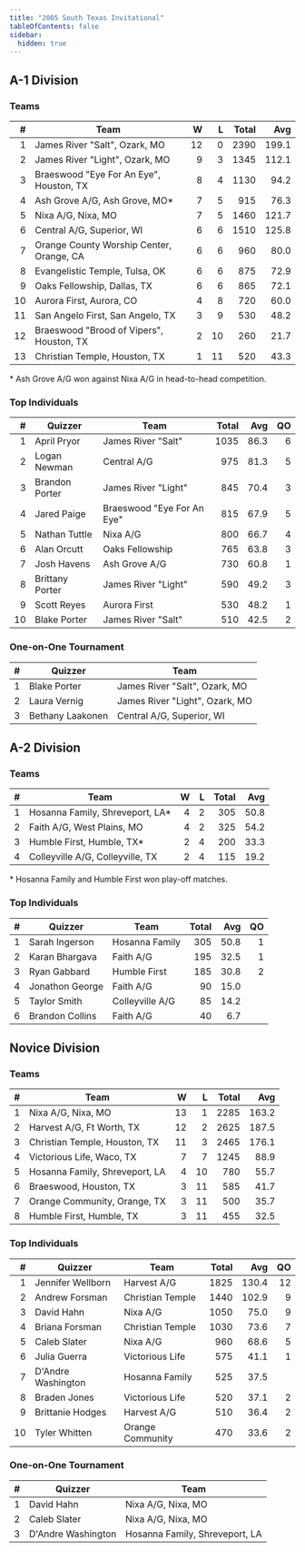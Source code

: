```yaml
---
title: "2005 South Texas Invitational"
tableOfContents: false
sidebar:
  hidden: true
---
```


## A-1 Division

### Teams

|    # | Team                                     |    W |    L | Total |   Avg |
| ---: | ---------------------------------------- | ---: | ---: | ----: | ----: |
|    1 | James River "Salt", Ozark, MO            |   12 |    0 |  2390 | 199.1 |
|    2 | James River "Light", Ozark, MO           |    9 |    3 |  1345 | 112.1 |
|    3 | Braeswood "Eye For An Eye", Houston, TX  |    8 |    4 |  1130 |  94.2 |
|    4 | Ash Grove A/G, Ash Grove, MO*            |    7 |    5 |   915 |  76.3 |
|    5 | Nixa A/G, Nixa, MO                       |    7 |    5 |  1460 | 121.7 |
|    6 | Central A/G, Superior, WI                |    6 |    6 |  1510 | 125.8 |
|    7 | Orange County Worship Center, Orange, CA |    6 |    6 |   960 |  80.0 |
|    8 | Evangelistic Temple, Tulsa, OK           |    6 |    6 |   875 |  72.9 |
|    9 | Oaks Fellowship, Dallas, TX              |    6 |    6 |   865 |  72.1 |
|   10 | Aurora First, Aurora, CO                 |    4 |    8 |   720 |  60.0 |
|   11 | San Angelo First, San Angelo, TX         |    3 |    9 |   530 |  48.2 |
|   12 | Braeswood "Brood of Vipers", Houston, TX |    2 |   10 |   260 |  21.7 |
|   13 | Christian Temple, Houston, TX            |    1 |   11 |   520 |  43.3 |

\* Ash Grove A/G won against Nixa A/G in head-to-head competition.

### Top Individuals

|    # | Quizzer         | Team                       | Total |  Avg |   QO |
| ---: | --------------- | -------------------------- | ----: | ---: | ---: |
|    1 | April Pryor     | James River "Salt"         |  1035 | 86.3 |    6 |
|    2 | Logan Newman    | Central A/G                |   975 | 81.3 |    5 |
|    3 | Brandon Porter  | James River "Light"        |   845 | 70.4 |    3 |
|    4 | Jared Paige     | Braeswood "Eye For An Eye" |   815 | 67.9 |    5 |
|    5 | Nathan Tuttle   | Nixa A/G                   |   800 | 66.7 |    4 |
|    6 | Alan Orcutt     | Oaks Fellowship            |   765 | 63.8 |    3 |
|    7 | Josh Havens     | Ash Grove A/G              |   730 | 60.8 |    1 |
|    8 | Brittany Porter | James River "Light"        |   590 | 49.2 |    3 |
|    9 | Scott Reyes     | Aurora First               |   530 | 48.2 |    1 |
|   10 | Blake Porter    | James River "Salt"         |   510 | 42.5 |    2 |

### One-on-One Tournament

|    # | Quizzer          | Team                           |
| ---: | ---------------- | ------------------------------ |
|    1 | Blake Porter     | James River "Salt", Ozark, MO  |
|    2 | Laura Vernig     | James River "Light", Ozark, MO |
|    3 | Bethany Laakonen | Central A/G, Superior, WI      |

## A-2 Division

### Teams

|    # | Team                             |    W |    L | Total |  Avg |
| ---: | -------------------------------- | ---: | ---: | ----: | ---: |
|    1 | Hosanna Family, Shreveport, LA*  |    4 |    2 |   305 | 50.8 |
|    2 | Faith A/G, West Plains, MO       |    4 |    2 |   325 | 54.2 |
|    3 | Humble First, Humble, TX*        |    2 |    4 |   200 | 33.3 |
|    4 | Colleyville A/G, Colleyville, TX |    2 |    4 |   115 | 19.2 |

\* Hosanna Family and Humble First won play-off matches.

### Top Individuals

|    # | Quizzer         | Team            | Total |  Avg |   QO |
| ---: | --------------- | --------------- | ----: | ---: | ---: |
|    1 | Sarah Ingerson  | Hosanna Family  |   305 | 50.8 |    1 |
|    2 | Karan Bhargava  | Faith A/G       |   195 | 32.5 |    1 |
|    3 | Ryan Gabbard    | Humble First    |   185 | 30.8 |    2 |
|    4 | Jonathon George | Faith A/G       |    90 | 15.0 |      |
|    5 | Taylor Smith    | Colleyville A/G |    85 | 14.2 |      |
|    6 | Brandon Collins | Faith A/G       |    40 |  6.7 |      |

## Novice Division

### Teams

|    # | Team                           |    W |    L | Total |   Avg |
| ---: | ------------------------------ | ---: | ---: | ----: | ----: |
|    1 | Nixa A/G, Nixa, MO             |   13 |    1 |  2285 | 163.2 |
|    2 | Harvest A/G, Ft Worth, TX      |   12 |    2 |  2625 | 187.5 |
|    3 | Christian Temple, Houston, TX  |   11 |    3 |  2465 | 176.1 |
|    4 | Victorious Life, Waco, TX      |    7 |    7 |  1245 |  88.9 |
|    5 | Hosanna Family, Shreveport, LA |    4 |   10 |   780 |  55.7 |
|    6 | Braeswood, Houston, TX         |    3 |   11 |   585 |  41.7 |
|    7 | Orange Community, Orange, TX   |    3 |   11 |   500 |  35.7 |
|    8 | Humble First, Humble, TX       |    3 |   11 |   455 |  32.5 |

### Top Individuals

|    # | Quizzer            | Team             | Total |   Avg |   QO |
| ---: | ------------------ | ---------------- | ----: | ----: | ---: |
|    1 | Jennifer Wellborn  | Harvest A/G      |  1825 | 130.4 |   12 |
|    2 | Andrew Forsman     | Christian Temple |  1440 | 102.9 |    9 |
|    3 | David Hahn         | Nixa A/G         |  1050 |  75.0 |    9 |
|    4 | Briana Forsman     | Christian Temple |  1030 |  73.6 |    7 |
|    5 | Caleb Slater       | Nixa A/G         |   960 |  68.6 |    5 |
|    6 | Julia Guerra       | Victorious Life  |   575 |  41.1 |    1 |
|    7 | D'Andre Washington | Hosanna Family   |   525 |  37.5 |      |
|    8 | Braden Jones       | Victorious Life  |   520 |  37.1 |    2 |
|    9 | Brittanie Hodges   | Harvest A/G      |   510 |  36.4 |    2 |
|   10 | Tyler Whitten      | Orange Community |   470 |  33.6 |    2 |

### One-on-One Tournament

|    # | Quizzer            | Team                           |
| ---: | ------------------ | ------------------------------ |
|    1 | David Hahn         | Nixa A/G, Nixa, MO             |
|    2 | Caleb Slater       | Nixa A/G, Nixa, MO             |
|    3 | D'Andre Washington | Hosanna Family, Shreveport, LA |

